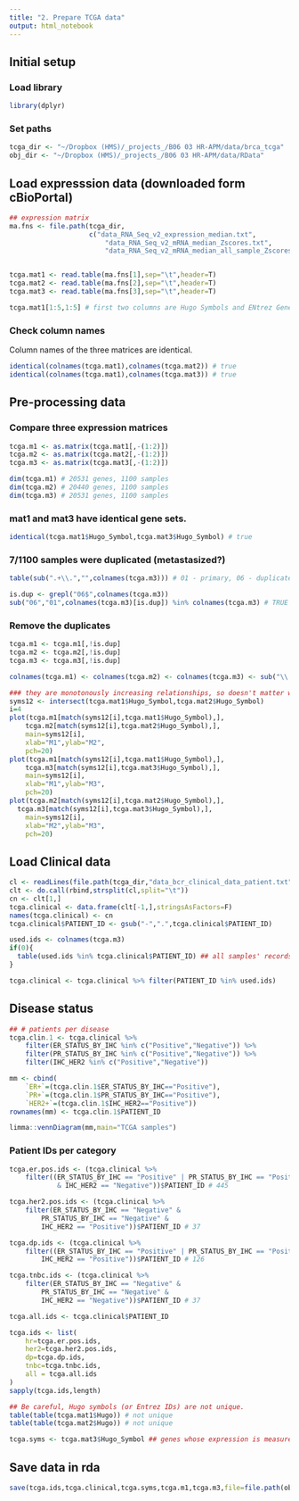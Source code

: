 ```yaml
---
title: "2. Prepare TCGA data"
output: html_notebook
---
```


## Initial setup

### Load library
```r
library(dplyr)
```

### Set paths
```r
tcga_dir <- "~/Dropbox (HMS)/_projects_/B06 03 HR-APM/data/brca_tcga"
obj_dir <- "~/Dropbox (HMS)/_projects_/B06 03 HR-APM/data/RData"
```

## Load expresssion data (downloaded form cBioPortal)
```r
## expression matrix
ma.fns <- file.path(tcga_dir,
                    c("data_RNA_Seq_v2_expression_median.txt",
                    	"data_RNA_Seq_v2_mRNA_median_Zscores.txt",
                    	"data_RNA_Seq_v2_mRNA_median_all_sample_Zscores.txt"))


tcga.mat1 <- read.table(ma.fns[1],sep="\t",header=T)
tcga.mat2 <- read.table(ma.fns[2],sep="\t",header=T)
tcga.mat3 <- read.table(ma.fns[3],sep="\t",header=T)

tcga.mat1[1:5,1:5] # first two columns are Hugo Symbols and ENtrez Gene IDs
```

### Check column names
Column names of the three matrices are identical.
```r
identical(colnames(tcga.mat1),colnames(tcga.mat2)) # true
identical(colnames(tcga.mat1),colnames(tcga.mat3)) # true
```

## Pre-processing data
### Compare three expression matrices

```r
tcga.m1 <- as.matrix(tcga.mat1[,-(1:2)])
tcga.m2 <- as.matrix(tcga.mat2[,-(1:2)])
tcga.m3 <- as.matrix(tcga.mat3[,-(1:2)])

dim(tcga.m1) # 20531 genes, 1100 samples
dim(tcga.m2) # 20440 genes, 1100 samples
dim(tcga.m3) # 20531 genes, 1100 samples
```

### mat1 and mat3 have identical gene sets.
```r
identical(tcga.mat1$Hugo_Symbol,tcga.mat3$Hugo_Symbol) # true
```


### 7/1100 samples were duplicated (metastasized?)
```r
table(sub(".+\\.","",colnames(tcga.m3))) # 01 - primary, 06 - duplicated (metastasis?)

is.dup <- grepl("06$",colnames(tcga.m3))
sub("06","01",colnames(tcga.m3)[is.dup]) %in% colnames(tcga.m3) # TRUE
```

### Remove the duplicates
```r
tcga.m1 <- tcga.m1[,!is.dup]
tcga.m2 <- tcga.m2[,!is.dup]
tcga.m3 <- tcga.m3[,!is.dup]

colnames(tcga.m1) <- colnames(tcga.m2) <- colnames(tcga.m3) <- sub("\\.01$","",colnames(tcga.m3))
```


```r
### they are monotonously increasing relationships, so doesn't matter which samples to use for computing spearman correlation
syms12 <- intersect(tcga.mat1$Hugo_Symbol,tcga.mat2$Hugo_Symbol)
i=4
plot(tcga.m1[match(syms12[i],tcga.mat1$Hugo_Symbol),],
	tcga.m2[match(syms12[i],tcga.mat2$Hugo_Symbol),],
	main=syms12[i],
	xlab="M1",ylab="M2",	
	pch=20)
plot(tcga.m1[match(syms12[i],tcga.mat1$Hugo_Symbol),],
	tcga.m3[match(syms12[i],tcga.mat3$Hugo_Symbol),],
	main=syms12[i],
	xlab="M1",ylab="M3",
	pch=20)
plot(tcga.m2[match(syms12[i],tcga.mat2$Hugo_Symbol),],
  tcga.m3[match(syms12[i],tcga.mat3$Hugo_Symbol),],     
	main=syms12[i],	
	xlab="M2",ylab="M3",	
	pch=20)
```

## Load Clinical data
```r
cl <- readLines(file.path(tcga_dir,"data_bcr_clinical_data_patient.txt"))[-(1:4)]
clt <- do.call(rbind,strsplit(cl,split="\t"))
cn <- clt[1,]
tcga.clinical <- data.frame(clt[-1,],stringsAsFactors=F)
names(tcga.clinical) <- cn
tcga.clinical$PATIENT_ID <- gsub("-",".",tcga.clinical$PATIENT_ID)

used.ids <- colnames(tcga.m3)
if(0){
  table(used.ids %in% tcga.clinical$PATIENT_ID) ## all samples' records exist in clinical metadata
}

tcga.clinical <- tcga.clinical %>% filter(PATIENT_ID %in% used.ids)
```

## Disease status
```r
## # patients per disease
tcga.clin.1 <- tcga.clinical %>%
	filter(ER_STATUS_BY_IHC %in% c("Positive","Negative")) %>%
	filter(PR_STATUS_BY_IHC %in% c("Positive","Negative")) %>%
	filter(IHC_HER2 %in% c("Positive","Negative"))

mm <- cbind(
	`ER+`=(tcga.clin.1$ER_STATUS_BY_IHC=="Positive"),
	`PR+`=(tcga.clin.1$PR_STATUS_BY_IHC=="Positive"),
	`HER2+`=(tcga.clin.1$IHC_HER2=="Positive"))
rownames(mm) <- tcga.clin.1$PATIENT_ID

limma::vennDiagram(mm,main="TCGA samples")
```

### Patient IDs per category
```r
tcga.er.pos.ids <- (tcga.clinical %>% 
	filter((ER_STATUS_BY_IHC == "Positive" | PR_STATUS_BY_IHC == "Positive")
			& IHC_HER2 == "Negative"))$PATIENT_ID # 445

tcga.her2.pos.ids <- (tcga.clinical %>% 
	filter(ER_STATUS_BY_IHC == "Negative" & 
		PR_STATUS_BY_IHC == "Negative" &
		IHC_HER2 == "Positive"))$PATIENT_ID # 37

tcga.dp.ids <- (tcga.clinical %>% 
	filter((ER_STATUS_BY_IHC == "Positive" | PR_STATUS_BY_IHC == "Positive")& 
		IHC_HER2 == "Positive"))$PATIENT_ID # 126

tcga.tnbc.ids <- (tcga.clinical %>% 
	filter(ER_STATUS_BY_IHC == "Negative" & 
		PR_STATUS_BY_IHC == "Negative" &
		IHC_HER2 == "Negative"))$PATIENT_ID # 37

tcga.all.ids <- tcga.clinical$PATIENT_ID

tcga.ids <- list(
	hr=tcga.er.pos.ids,
	her2=tcga.her2.pos.ids,
	dp=tcga.dp.ids,
	tnbc=tcga.tnbc.ids,
	all = tcga.all.ids
)
sapply(tcga.ids,length)

## Be careful, Hugo symbols (or Entrez IDs) are not unique.
table(table(tcga.mat1$Hugo)) # not unique
table(table(tcga.mat2$Hugo)) # not unique

tcga.syms <- tcga.mat3$Hugo_Symbol ## genes whose expression is measured
```

## Save data in rda
```r
save(tcga.ids,tcga.clinical,tcga.syms,tcga.m1,tcga.m3,file=file.path(obj_dir,"tcga_RNA-seq.rda"))
```

